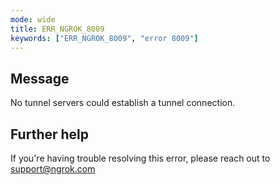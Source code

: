 ```yaml
---
mode: wide
title: ERR_NGROK_8009
keywords: ["ERR_NGROK_8009", "error 8009"]
---
```


## Message

No tunnel servers could establish a tunnel connection.

## Further help

If you're having trouble resolving this error, please reach out to [support@ngrok.com](mailto:support@ngrok.com?subject=Help%20with%20ERR_NGROK_8009)
